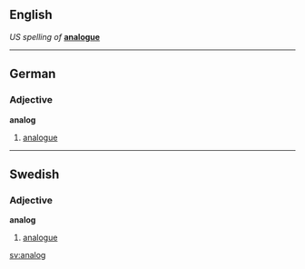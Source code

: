 ==English==
''US spelling of '' '''[[analogue]]'''

----
==German==
===Adjective===
'''analog'''
#[[analogue]]

----
==Swedish==
{{sv-adj-un|analog|analogt|&nbsp;|analoga|analoga}}
===Adjective===
'''analog'''
#[[analogue]]

[[sv:analog]]